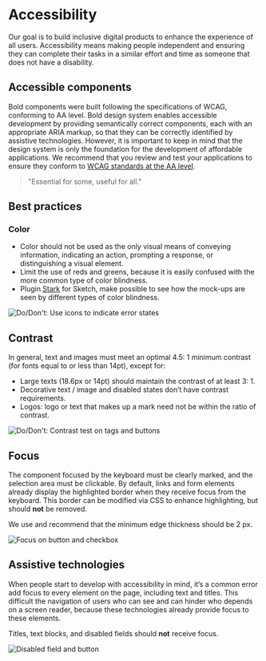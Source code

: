 # Accessibility

Our goal is to build inclusive digital products to enhance the experience of all users. Accessibility means making people independent and ensuring they can complete their tasks in a similar effort and time as someone that does not have a disability.

## Accessible components

Bold components were built following the specifications of WCAG, conforming to AA level. Bold design system enables accessible development by providing semantically correct components, each with an appropriate ARIA markup, so that they can be correctly identified by assistive technologies. However, it is important to keep in mind that the design system is only the foundation for the development of affordable applications. We recommend that you review and test your applications to ensure they conform to [WCAG standards at the AA level](https://www.w3.org/TR/WCAG20/#conformance).

> "Essential for some, useful for all."

## Best practices

### Color

- Color should not be used as the only visual means of conveying information, indicating an action, prompting a response, or distinguishing a visual element.
- Limit the use of reds and greens, because it is easily confused with the more common type of color blindness.
- Plugin [Stark](https://www.getstark.co/) for Sketch, make possible to see how the mock-ups are seen by different types of color blindness.

![Do/Don't: Use icons to indicate error states](/static/image/accessibility-color.png)

## Contrast

In general, text and images must meet an optimal 4.5: 1 minimum contrast (for fonts equal to or less than 14pt), except for:

- Large texts (18.6px or 14pt) should maintain the contrast of at least 3: 1.
- Decorative text / image and disabled states don’t have contrast requirements.
- Logos: logo or text that makes up a mark need not be within the ratio of contrast.

![Do/Don't: Contrast test on tags and buttons](/static/image/accessibility-contrast.png)

## Focus

The component focused by the keyboard must be clearly marked, and the selection area must be clickable. By default, links and form elements already display the highlighted border when they receive focus from the keyboard. This border can be modified via CSS to enhance highlighting, but should **not** be removed.

We use and recommend that the minimum edge thickness should be 2 px.

![Focus on button and checkbox](/static/image/accessibility-focus.png)

## Assistive technologies

When people start to develop with accessibility in mind, it’s a common error add focus to every element on the page, including text and titles. This difficult the navigation of users who can see and can hinder who depends on a screen reader, because these technologies already provide focus to these elements.

Titles, text blocks, and disabled fields should **not** receive focus.

![Disabled field and button](/static/image/accessibility-assistivetech.png)
